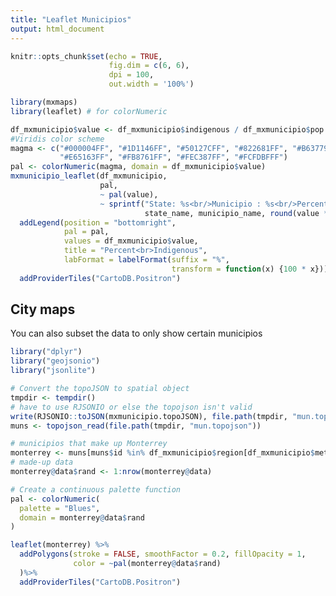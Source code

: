 ```yaml
---
title: "Leaflet Municipios"
output: html_document
---
```


```r
knitr::opts_chunk$set(echo = TRUE, 
                      fig.dim = c(6, 6), 
                      dpi = 100, 
                      out.width = '100%')
```

```r
library(mxmaps)
library(leaflet) # for colorNumeric

df_mxmunicipio$value <- df_mxmunicipio$indigenous / df_mxmunicipio$pop
#Viridis color scheme
magma <- c("#000004FF", "#1D1146FF", "#50127CFF", "#822681FF", "#B63779FF", 
           "#E65163FF", "#FB8761FF", "#FEC387FF", "#FCFDBFFF")
pal <- colorNumeric(magma, domain = df_mxmunicipio$value)
mxmunicipio_leaflet(df_mxmunicipio,
                    pal,
                    ~ pal(value),
                    ~ sprintf("State: %s<br/>Municipio : %s<br/>Percent Indigenous: %s%%",
                              state_name, municipio_name, round(value * 100, 1))) %>%
  addLegend(position = "bottomright", 
            pal = pal, 
            values = df_mxmunicipio$value,
            title = "Percent<br>Indigenous",
            labFormat = labelFormat(suffix = "%",
                                    transform = function(x) {100 * x})) %>%
  addProviderTiles("CartoDB.Positron")
```

## City maps

You can also subset the data to only show certain municipios


```r
library("dplyr")
library("geojsonio")
library("jsonlite")

# Convert the topoJSON to spatial object
tmpdir <- tempdir()
# have to use RJSONIO or else the topojson isn't valid
write(RJSONIO::toJSON(mxmunicipio.topoJSON), file.path(tmpdir, "mun.topojson"))
muns <- topojson_read(file.path(tmpdir, "mun.topojson"))

# municipios that make up Monterrey
monterrey <- muns[muns$id %in% df_mxmunicipio$region[df_mxmunicipio$metro_area == "Monterrey"],]
# made-up data
monterrey@data$rand <- 1:nrow(monterrey@data)

# Create a continuous palette function
pal <- colorNumeric(
  palette = "Blues",
  domain = monterrey@data$rand
)

leaflet(monterrey) %>%
  addPolygons(stroke = FALSE, smoothFactor = 0.2, fillOpacity = 1,
              color = ~pal(monterrey@data$rand)
  )%>%
  addProviderTiles("CartoDB.Positron")
```

